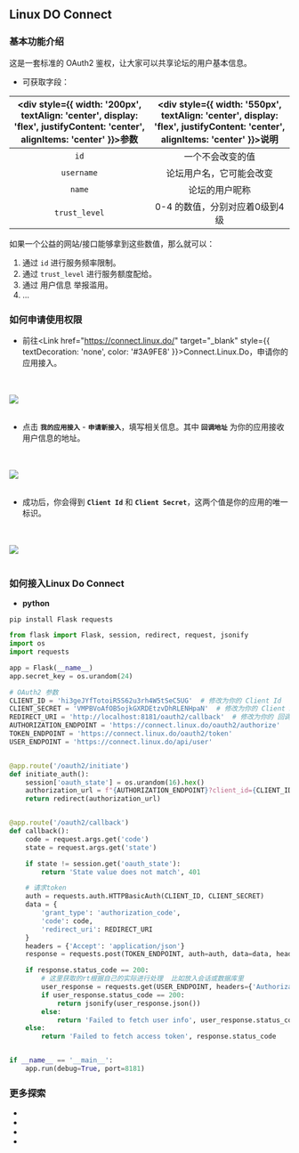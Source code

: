 
## Linux DO Connect

### 基本功能介绍

这是一套标准的 OAuth2 鉴权，让大家可以共享论坛的用户基本信息。

- 可获取字段：

|<div style={{ width: '200px', textAlign: 'center', display: 'flex', justifyContent: 'center', alignItems: 'center' }}>参数</div>| <div style={{ width: '550px', textAlign: 'center', display: 'flex', justifyContent: 'center', alignItems: 'center' }}>说明</div> |
|:------:|:------:|
| `id` | 一个不会改变的值 |
| `username` | 论坛用户名，它可能会改变 |
| `name` | 论坛的用户昵称 |
| `trust_level` | 0-4 的数值，分别对应着0级到4级 |


如果一个公益的网站/接口能够拿到这些数值，那么就可以：

1. 通过 `id` 进行服务频率限制。
2. 通过 `trust_level` 进行服务额度配给。
3. 通过 用户信息 举报滥用。
4. ...



### 如何申请使用权限

- 前往<Link href="https://connect.linux.do/" target="_blank" style={{ textDecoration: 'none', color: '#3A9FE8' }}>Connect.Linux.Do</Link>，申请你的应用接入。

<br></br>
<Image src="/connect1.png" width={500} height={200} />
<br></br>

- 点击 **`我的应用接入`** - **`申请新接入`**，填写相关信息。其中 **`回调地址`** 为你的应用接收用户信息的地址。

<br></br>
<Image src="/connect2.png" width={500} height={350} />
<br></br>

- 成功后，你会得到 **`Client Id`** 和 **`Client Secret`**，这两个值是你的应用的唯一标识。

<br></br>
<Image src="/connect3.png" width={500} height={250} />
<br></br>

### 如何接入Linux Do Connect

- **python**

```shell copy
pip install Flask requests
```

```python copy
from flask import Flask, session, redirect, request, jsonify
import os
import requests

app = Flask(__name__)
app.secret_key = os.urandom(24)

# OAuth2 参数
CLIENT_ID = 'hi3geJYfTotoiR5S62u3rh4W5tSeC5UG'  # 修改为你的 Client Id
CLIENT_SECRET = 'VMPBVoAfOB5ojkGXRDEtzvDhRLENHpaN'  # 修改为你的 Client Secret
REDIRECT_URI = 'http://localhost:8181/oauth2/callback'  # 修改为你的 回调地址
AUTHORIZATION_ENDPOINT = 'https://connect.linux.do/oauth2/authorize'
TOKEN_ENDPOINT = 'https://connect.linux.do/oauth2/token'
USER_ENDPOINT = 'https://connect.linux.do/api/user'


@app.route('/oauth2/initiate')
def initiate_auth():
    session['oauth_state'] = os.urandom(16).hex()
    authorization_url = f"{AUTHORIZATION_ENDPOINT}?client_id={CLIENT_ID}&response_type=code&redirect_uri={REDIRECT_URI}&state={session['oauth_state']}"
    return redirect(authorization_url)


@app.route('/oauth2/callback')
def callback():
    code = request.args.get('code')
    state = request.args.get('state')

    if state != session.get('oauth_state'):
        return 'State value does not match', 401

    # 请求token
    auth = requests.auth.HTTPBasicAuth(CLIENT_ID, CLIENT_SECRET)
    data = {
        'grant_type': 'authorization_code',
        'code': code,
        'redirect_uri': REDIRECT_URI
    }
    headers = {'Accept': 'application/json'}
    response = requests.post(TOKEN_ENDPOINT, auth=auth, data=data, headers=headers)

    if response.status_code == 200:
        # 这里获取的rt根据自己的实际进行处理  比如放入会话或数据库里
        user_response = requests.get(USER_ENDPOINT, headers={'Authorization': 'Bearer ' + response.json()['access_token']})
        if user_response.status_code == 200:
            return jsonify(user_response.json())
        else:
            return 'Failed to fetch user info', user_response.status_code
    else:
        return 'Failed to fetch access token', response.status_code


if __name__ == '__main__':
    app.run(debug=True, port=8181)
```

### 更多探索
- <LinuxdoTopicLink linuxdoTopicId="32752"/>
- <LinuxdoTopicLink linuxdoTopicId="29954"/>
- <LinuxdoTopicLink linuxdoTopicId="111903"/>
- <LinuxdoTopicLink linuxdoTopicId="30578"/>


